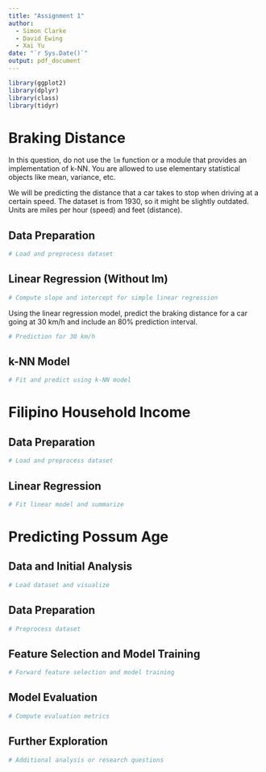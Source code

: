 ```yaml
---
title: "Assignment 1"
author: 
  - Simon Clarke
  - David Ewing
  - Xai Yu
date: "`r Sys.Date()`"
output: pdf_document
---
```


```r
library(ggplot2)
library(dplyr)
library(class)
library(tidyr)
```

# Braking Distance

In this question, do not use the `lm` function or a module that provides an implementation of k-NN. You are allowed to use elementary statistical objects like mean, variance, etc.

We will be predicting the distance that a car takes to stop when driving at a certain speed. The dataset is from 1930, so it might be slightly outdated. Units are miles per hour (speed) and feet (distance).

## Data Preparation

```r
# Load and preprocess dataset
```

## Linear Regression (Without lm)

```r
# Compute slope and intercept for simple linear regression
```

Using the linear regression model, predict the braking distance for a car going at 30 km/h and include an 80% prediction interval.

```r
# Prediction for 30 km/h
```

## k-NN Model

```r
# Fit and predict using k-NN model
```

# Filipino Household Income

## Data Preparation

```r
# Load and preprocess dataset
```

## Linear Regression

```r
# Fit linear model and summarize
```

# Predicting Possum Age

## Data and Initial Analysis

```r
# Load dataset and visualize
```

## Data Preparation

```r
# Preprocess dataset
```

## Feature Selection and Model Training

```r
# Forward feature selection and model training
```

## Model Evaluation

```r
# Compute evaluation metrics
```

## Further Exploration

```r
# Additional analysis or research questions
```
